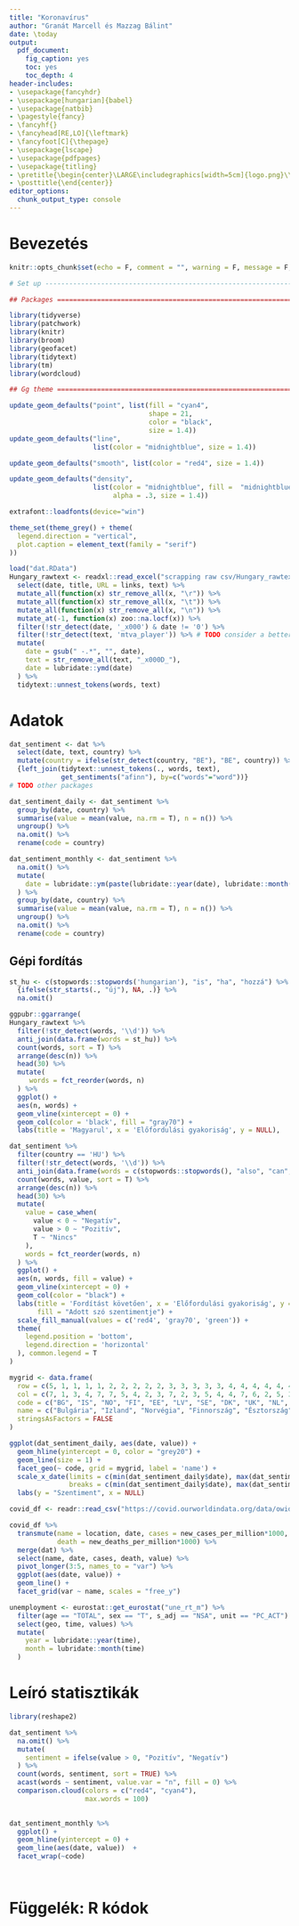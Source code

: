 ```yaml
---
title: "Koronavírus"
author: "Granát Marcell és Mazzag Bálint"
date: \today
output: 
  pdf_document: 
    fig_caption: yes
    toc: yes
    toc_depth: 4
header-includes:
- \usepackage{fancyhdr}
- \usepackage[hungarian]{babel}
- \usepackage{natbib}
- \pagestyle{fancy}
- \fancyhf{}
- \fancyhead[RE,LO]{\leftmark}
- \fancyfoot[C]{\thepage}
- \usepackage{lscape}
- \usepackage{pdfpages}
- \usepackage{titling}
- \pretitle{\begin{center}\LARGE\includegraphics[width=5cm]{logo.png}\\[\bigskipamount]}
- \posttitle{\end{center}}
editor_options: 
  chunk_output_type: console
---
```


\pagebreak

\renewcommand{\abstractname}{Absztrakt}

\begin{abstract}
Here is the abstract.
\end{abstract}

\pagebreak

# Bevezetés

```r
knitr::opts_chunk$set(echo = F, comment = "", warning = F, message = F, cache = T, dev = "cairo_pdf", error = T)
```

```r
# Set up --------------------------------------------------------------------------------

## Packages ============================================================================= 

library(tidyverse)
library(patchwork)
library(knitr)
library(broom)
library(geofacet)
library(tidytext)
library(tm)
library(wordcloud)

## Gg theme =============================================================================

update_geom_defaults("point", list(fill = "cyan4", 
                                   shape = 21, 
                                   color = "black", 
                                   size = 1.4))
update_geom_defaults("line", 
                     list(color = "midnightblue", size = 1.4))

update_geom_defaults("smooth", list(color = "red4", size = 1.4))

update_geom_defaults("density", 
                     list(color = "midnightblue", fill =  "midnightblue",
                          alpha = .3, size = 1.4))

extrafont::loadfonts(device="win")

theme_set(theme_grey() + theme(
  legend.direction = "vertical",
  plot.caption = element_text(family = "serif")
))

```



```r
load("dat.RData")
Hungary_rawtext <- readxl::read_excel("scrapping raw csv/Hungary_rawtext.xlsx") %>% 
  select(date, title, URL = links, text) %>% 
  mutate_all(function(x) str_remove_all(x, "\r")) %>% 
  mutate_all(function(x) str_remove_all(x, "\t")) %>% 
  mutate_all(function(x) str_remove_all(x, "\n")) %>% 
  mutate_at(-1, function(x) zoo::na.locf(x)) %>% 
  filter(!str_detect(date, '_x000') & date != '0') %>% 
  filter(!str_detect(text, 'mtva_player')) %>% # TODO consider a better solution
  mutate(
    date = gsub(" -.*", "", date),
    text = str_remove_all(text, "_x000D_"),
    date = lubridate::ymd(date)
  ) %>% 
  tidytext::unnest_tokens(words, text)

```

# Adatok


```r
dat_sentiment <- dat %>% 
  select(date, text, country) %>% 
  mutate(country = ifelse(str_detect(country, "BE"), "BE", country)) %>% 
  {left_join(tidytext::unnest_tokens(., words, text), 
             get_sentiments("afinn"), by=c("words"="word"))}  
# TODO other packages

dat_sentiment_daily <- dat_sentiment %>% 
  group_by(date, country) %>% 
  summarise(value = mean(value, na.rm = T), n = n()) %>% 
  ungroup() %>% 
  na.omit() %>% 
  rename(code = country) 

dat_sentiment_monthly <- dat_sentiment %>% 
  na.omit() %>% 
  mutate(
    date = lubridate::ym(paste(lubridate::year(date), lubridate::month(date), sep = "-"))
  ) %>% 
  group_by(date, country) %>% 
  summarise(value = mean(value, na.rm = T), n = n()) %>% 
  ungroup() %>% 
  na.omit() %>% 
  rename(code = country) 

```

## Gépi fordítás

```r
st_hu <- c(stopwords::stopwords('hungarian'), "is", "ha", "hozzá") %>% 
  {ifelse(str_starts(., "új"), NA, .)} %>% 
  na.omit()

ggpubr::ggarrange(
Hungary_rawtext %>% 
  filter(!str_detect(words, '\\d')) %>% 
  anti_join(data.frame(words = st_hu)) %>% 
  count(words, sort = T) %>% 
  arrange(desc(n)) %>% 
  head(30) %>% 
  mutate(
     words = fct_reorder(words, n)
  ) %>% 
  ggplot() +
  aes(n, words) + 
  geom_vline(xintercept = 0) +
  geom_col(color = 'black', fill = "gray70") +
  labs(title = 'Magyarul', x = 'Előfordulási gyakoriság', y = NULL),

dat_sentiment %>% 
  filter(country == 'HU') %>% 
  filter(!str_detect(words, '\\d')) %>% 
  anti_join(data.frame(words = c(stopwords::stopwords(), "also", "can", "new"))) %>% 
  count(words, value, sort = T) %>%
  arrange(desc(n)) %>%
  head(30) %>% 
  mutate(
    value = case_when(
      value < 0 ~ "Negatív",
      value > 0 ~ "Pozitív", 
      T ~ "Nincs"
    ),
    words = fct_reorder(words, n)
  ) %>% 
  ggplot() +
  aes(n, words, fill = value) + 
  geom_vline(xintercept = 0) +
  geom_col(color = "black") +
  labs(title = 'Fordítást követően', x = 'Előfordulási gyakoriság', y = NULL, 
       fill = "Adott szó szentimentje") +
  scale_fill_manual(values = c('red4', 'gray70', 'green')) + 
  theme(
    legend.position = 'bottom',
    legend.direction = 'horizontal'
  ), common.legend = T
)
```






```r
mygrid <- data.frame(
  row = c(5, 1, 1, 1, 1, 2, 2, 2, 2, 2, 3, 3, 3, 3, 3, 4, 4, 4, 4, 4, 4, 5, 5, 5, 5, 6, 6, 6, 6),
  col = c(7, 1, 3, 4, 7, 7, 5, 4, 2, 3, 7, 2, 3, 5, 4, 4, 7, 6, 2, 5, 3, 6, 4, 5, 2, 4, 7, 1, 6),
  code = c("BG", "IS", "NO", "FI", "EE", "LV", "SE", "DK", "UK", "NL", "LT", "BE", "DE", "PL", "CZ", "AT", "RO", "HU", "FR", "SK", "CH", "HR", "IT", "SI", "ES", "MT", "CY", "PT", "EL"),
  name = c("Bulgária", "Izland", "Norvégia", "Finnország", "Észtország", "Lettország", "Svédország", "Dánia", "Egyesült Királyság", "Hollandia", "Litvánia", "Belgium", "Németország", "Lengyelország", "Csehország", "Ausztria", "Románia", "Magyarország", "Franciaország", "Szlovákia", "Svájc", "Horvátország", "Olaszország", "Szlovénia", "Spanyolország", "Málta", "Ciprus", "Portugália", "Görögország"),
  stringsAsFactors = FALSE
)

```

```r
ggplot(dat_sentiment_daily, aes(date, value)) +
  geom_hline(yintercept = 0, color = "grey20") +
  geom_line(size = 1) +
  facet_geo(~ code, grid = mygrid, label = 'name') +
  scale_x_date(limits = c(min(dat_sentiment_daily$date), max(dat_sentiment_daily$date)),
               breaks = c(min(dat_sentiment_daily$date), max(dat_sentiment_daily$date))) +
  labs(y = "Szentiment", x = NULL)

```

```r
covid_df <- readr::read_csv("https://covid.ourworldindata.org/data/owid-covid-data.csv")

```

```r
covid_df %>% 
  transmute(name = location, date, cases = new_cases_per_million*1000,
            death = new_deaths_per_million*1000) %>% 
  merge(dat) %>% 
  select(name, date, cases, death, value) %>% 
  pivot_longer(3:5, names_to = "var") %>% 
  ggplot(aes(date, value)) +
  geom_line() +
  facet_grid(var ~ name, scales = "free_y")

```

```r
unemployment <- eurostat::get_eurostat("une_rt_m") %>% 
  filter(age == "TOTAL", sex == "T", s_adj == "NSA", unit == "PC_ACT") %>% 
  select(geo, time, values) %>% 
  mutate(
    year = lubridate::year(time),
    month = lubridate::month(time)
  )

```

# Leíró statisztikák

```r
library(reshape2)

dat_sentiment %>% 
  na.omit() %>% 
  mutate(
    sentiment = ifelse(value > 0, "Pozitív", "Negatív")
  ) %>% 
  count(words, sentiment, sort = TRUE) %>%
  acast(words ~ sentiment, value.var = "n", fill = 0) %>%
  comparison.cloud(colors = c("red4", "cyan4"),
                   max.words = 100)
  
```


```r
dat_sentiment_monthly %>% 
  ggplot() +
  geom_hline(yintercept = 0) +
  geom_line(aes(date, value))  +
  facet_wrap(~code)
  
```

```r

```




\pagebreak

# Függelék: R kódok

```r
```